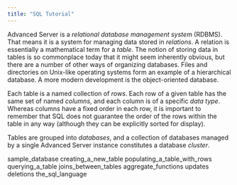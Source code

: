 ```yaml
---
title: "SQL Tutorial"
---
```


<div id="sql_tutorial" class="registered_link"></div>

Advanced Server is a *relational database management system* (RDBMS). That means it is a system for managing data stored in *relations*. A relation is essentially a mathematical term for a *table*. The notion of storing data in tables is so commonplace today that it might seem inherently obvious, but there are a number of other ways of organizing databases. Files and directories on Unix-like operating systems form an example of a hierarchical database. A more modern development is the object-oriented database.

Each table is a named collection of *rows*. Each row of a given table has the same set of named *columns*, and each column is of a specific *data type*. Whereas columns have a fixed order in each row, it is important to remember that SQL does not guarantee the order of the rows within the table in any way (although they can be explicitly sorted for display).

Tables are grouped into *databases*, and a collection of databases managed by a single Advanced Server instance constitutes a database *cluster*.

<div class="toctree" data-maxdepth="3">

sample_database creating_a_new_table populating_a_table_with_rows querying_a_table joins_between_tables aggregate_functions updates deletions the_sql_language

</div>

